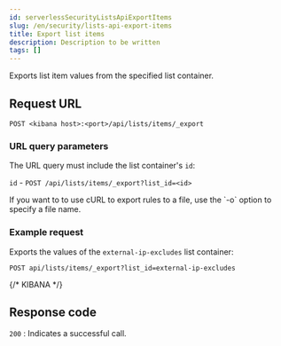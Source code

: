 ```yaml
---
id: serverlessSecurityListsApiExportItems
slug: /en/security/lists-api-export-items
title: Export list items
description: Description to be written
tags: []
---
```


<div id="lists-api-export-items"></div>

Exports list item values from the specified list container.

## Request URL

`POST <kibana host>:<port>/api/lists/items/_export`

### URL query parameters

The URL query must include the list container's `id`:

`id` - `POST /api/lists/items/_export?list_id=<id>`

<DocCallOut title="Tip">
If you want to to use cURL to export rules to a file, use the `-o` option
to specify a file name.
</DocCallOut>

### Example request

Exports the values of the `external-ip-excludes` list container:

```console
POST api/lists/items/_export?list_id=external-ip-excludes
```
{/* KIBANA */}

## Response code

`200` 
    : Indicates a successful call.

